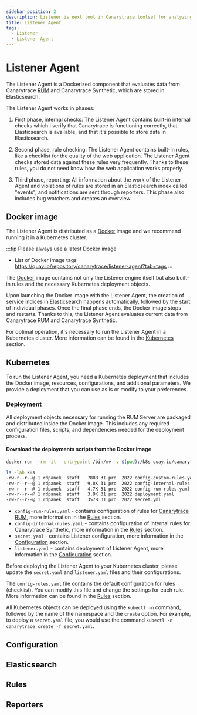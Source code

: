 ```yaml
---
sidebar_position: 2
description: Listener is next tool in Canarytrace toolset for analyzing data from Canarytrace RUM and Canarytrace Synthetic
title: Listener Agent
tags:
  - Listener
  - Listener Agent
---
```


# Listener Agent

The Listener Agent is a Dockerized component that evaluates data from Canarytrace [RUM](../rum/overview) and Canarytrace Synthetic, which are stored in Elasticsearch.

The Listener Agent works in phases:

1. First phase, internal checks: The Listener Agent contains built-in internal checks which i verify that Canarytrace is functioning correctly, that Elasticsearch is available, and that it's possible to store data in Elasticsearch.

2. Second phase, rule checking: The Listener Agent contains built-in rules, like a checklist for the quality of the web application. The Listener Agent checks stored data against these rules very frequently. Thanks to these rules, you do not need know how the web application works properly.

3. Third phase, reporting: All information about the work of the Listener Agent and violations of rules are stored in an Elasticsearch index called "events", and notifications are sent through reporters. This phase also includes bug watchers and creates an overview.


<LicenseInfo app="Canarytrace Listener" />


## Docker image

The Listener Agent is distributed as a [Docker](https://quay.io/repository/canarytrace/listener-agent?tab=tags) image and we recommend running it in a Kubernetes cluster.


:::tip Please always use a latest Docker image
- List of Docker image tags https://quay.io/repository/canarytrace/listener-agent?tab=tags
:::

The [Docker](https://quay.io/repository/canarytrace/listener-agent?tab=tags) image contains not only the Listener engine itself but also built-in rules and the necessary Kubernetes deployment objects.

Upon launching the Docker image with the Listener Agent, the creation of service indices in Elasticsearch happens automatically, followed by the start of individual phases. Once the final phase ends, the Docker image stops and restarts. Thanks to this, the Listener Agent evaluates current data from Canarytrace RUM and Canarytrace Synthetic.

For optimal operation, it's necessary to run the Listener Agent in a Kubernetes cluster. More information can be found in the [Kubernetes](#kubernetes) section.


## Kubernetes

To run the Listener Agent, you need a Kubernetes deployment that includes the Docker image, resources, configurations, and additional parameters. We provide a deployment that you can use as is or modify to your preferences.

### Deployment

All deployment objects necessary for running the RUM Server are packaged and distributed inside the Docker image. This includes any required configuration files, scripts, and dependencies needed for the deployment process.

#### Download the deployments scripts from the Docker image

```bash title="Download deployments scripts from docker image"
docker run --rm -it --entrypoint /bin/mv -v $(pwd):/k8s quay.io/canarytrace/listener-agent:1.42 /opt/canary-listener/k8s/ /k8s/
```

```bash title="Print directory k8s"
ls -lah k8s 
-rw-r--r--@ 1 rdpanek  staff   788B 31 pro  2022 config-custom-rules.yaml
-rw-r--r--@ 1 rdpanek  staff   9,8K 31 pro  2022 config-internal-rules.yaml
-rw-r--r--@ 1 rdpanek  staff   4,7K 31 pro  2022 config-rum-rules.yaml
-rw-r--r--@ 1 rdpanek  staff   3,9K 31 pro  2022 deployment.yaml
-rw-r--r--@ 1 rdpanek  staff   357B 31 pro  2022 secret.yml
```

- `config-rum-rules.yaml` - contains configuration of rules for [Canarytrace RUM](../rum/rumClient), more information in the [Rules](#rules) section.
- `config-internal-rules.yaml` - contains configuration of internal rules for Canarytrace Synthetic, more information in the [Rules](#rules) section.
- `secret.yaml` - contains Listener configuration, more information in the [Configuration](#configuration) section.
- `listener.yaml` - contains deployment of Listener Agent, more information in the [Configuration](#configuration) section.

Before deploying the Listener Agent to your Kubernetes cluster, please update the `secret.yaml` and `listener.yaml` files and their configurations.

The `config-rules.yaml` file contains the default configuration for rules (checklist). You can modify this file and change the settings for each rule. More information can be found in the [Rules](#rules) section.

All Kubernetes objects can be deployed using the `kubectl -n` command, followed by the name of the namespace and the `create` option. For example, to deploy a `secret.yaml` file, you would use the command `kubectl -n canarytrace create -f secret.yaml`.

## Configuration

## Elasticsearch

## Rules

## Reporters





<FeedbackFooter />